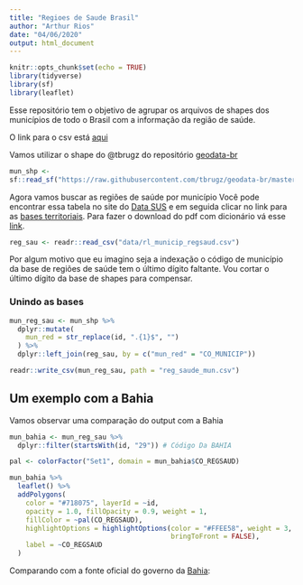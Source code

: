 ```yaml
---
title: "Regioes de Saude Brasil"
author: "Arthur Rios"
date: "04/06/2020"
output: html_document
---
```


```r
knitr::opts_chunk$set(echo = TRUE)
library(tidyverse) 
library(sf)
library(leaflet)
```

Esse repositório tem o objetivo de agrupar os arquivos de shapes dos
municípios de todo o Brasil com a informação da região de saúde.

O link para o csv está [aqui]()

Vamos utilizar o shape do @tbrugz do repositório
[geodata-br](https://github.com/tbrugz/geodata-br)

```r
mun_shp <-
sf::read_sf("https://raw.githubusercontent.com/tbrugz/geodata-br/master/geojson/geojs-100-mun.json")
```

Agora vamos buscar as regiões de saúde por município Você pode encontrar
essa tabela no site do [Data
SUS](http://www2.datasus.gov.br/DATASUS/index.php?area=060206) e em
seguida clicar no link para as [bases
territoriais](ftp://ftp.datasus.gov.br/territorio/tabelas). Para fazer o
download do pdf com dicionário vá esse
[link](ftp://ftp.datasus.gov.br/territorio/doc/bases_territoriais.pdf).

```r
reg_sau <- readr::read_csv("data/rl_municip_regsaud.csv")
```

Por algum motivo que eu imagino seja a indexação o código de município da base de regiões de saúde tem o último dígito faltante. Vou cortar o último dígito da base de shapes para compensar. 

### Unindo as bases

```r
mun_reg_sau <- mun_shp %>% 
  dplyr::mutate(
    mun_red = str_replace(id, ".{1}$", "")
  ) %>% 
  dplyr::left_join(reg_sau, by = c("mun_red" = "CO_MUNICIP"))

readr::write_csv(mun_reg_sau, path = "reg_saude_mun.csv")
```

## Um exemplo com a Bahia

Vamos observar uma comparação do output com a Bahia

``` r
mun_bahia <- mun_reg_sau %>% 
  dplyr::filter(startsWith(id, "29")) # Código Da BAHIA

pal <- colorFactor("Set1", domain = mun_bahia$CO_REGSAUD)

mun_bahia %>% 
  leaflet() %>% 
  addPolygons(
    color = "#718075", layerId = ~id,
    opacity = 1.0, fillOpacity = 0.9, weight = 1,
    fillColor = ~pal(CO_REGSAUD),
    highlightOptions = highlightOptions(color = "#FFEE58", weight = 3,
                                        bringToFront = FALSE),
    label = ~CO_REGSAUD
  )
```

Comparando com a fonte oficial do governo da [Bahia](http://www1.saude.ba.gov.br/mapa_bahia/indexch.asp):

